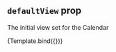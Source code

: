

<Meta title="Core/Default view" component={Calendar} />


## `defaultView` prop

The initial view set for the Calendar

<Canvas>
  <Story
    name="Default view"
    args={{
      defaultView: Views.WEEK,
      events,
    }}
    parameters={{
      controls: { disabled: true },
    }}
  >
    {Template.bind({})}
  </Story>
</Canvas>

